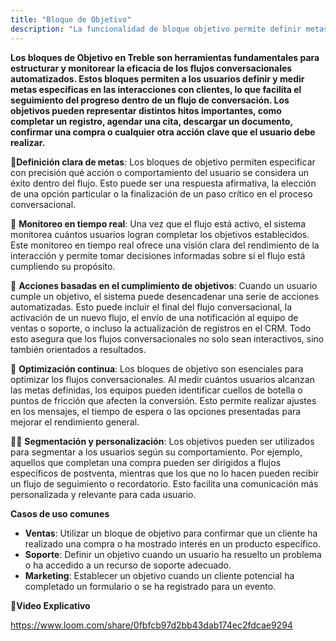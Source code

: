 ```yaml
---
title: "Bloque de Objetivo"
description: "La funcionalidad de bloque objetivo permite definir metas medibles para tu conversación de WhatsApp"
---
```


**Los bloques de Objetivo en Treble son herramientas fundamentales para estructurar y monitorear la eficacia de los flujos conversacionales automatizados. Estos bloques permiten a los usuarios definir y medir metas específicas en las interacciones con clientes, lo que facilita el seguimiento del progreso dentro de un flujo de conversación. Los objetivos pueden representar distintos hitos importantes, como completar un registro, agendar una cita, descargar un documento, confirmar una compra o cualquier otra acción clave que el usuario debe realizar.**

🎈**Definición clara de metas**: Los bloques de objetivo permiten especificar con precisión qué acción o comportamiento del usuario se considera un éxito dentro del flujo. Esto puede ser una respuesta afirmativa, la elección de una opción particular o la finalización de un paso crítico en el proceso conversacional.

💼 **Monitoreo en tiempo real**: Una vez que el flujo está activo, el sistema monitorea cuántos usuarios logran completar los objetivos establecidos. Este monitoreo en tiempo real ofrece una visión clara del rendimiento de la interacción y permite tomar decisiones informadas sobre si el flujo está cumpliendo su propósito.

📒 **Acciones basadas en el cumplimiento de objetivos**: Cuando un usuario cumple un objetivo, el sistema puede desencadenar una serie de acciones automatizadas. Esto puede incluir el final del flujo conversacional, la activación de un nuevo flujo, el envío de una notificación al equipo de ventas o soporte, o incluso la actualización de registros en el CRM. Todo esto asegura que los flujos conversacionales no solo sean interactivos, sino también orientados a resultados.

🐍 **Optimización continua**: Los bloques de objetivo son esenciales para optimizar los flujos conversacionales. Al medir cuántos usuarios alcanzan las metas definidas, los equipos pueden identificar cuellos de botella o puntos de fricción que afecten la conversión. Esto permite realizar ajustes en los mensajes, el tiempo de espera o las opciones presentadas para mejorar el rendimiento general.

👏🏼 **Segmentación y personalización**: Los objetivos pueden ser utilizados para segmentar a los usuarios según su comportamiento. Por ejemplo, aquellos que completan una compra pueden ser dirigidos a flujos específicos de postventa, mientras que los que no lo hacen pueden recibir un flujo de seguimiento o recordatorio. Esto facilita una comunicación más personalizada y relevante para cada usuario.

**Casos de uso comunes**

- **Ventas**: Utilizar un bloque de objetivo para confirmar que un cliente ha realizado una compra o ha mostrado interés en un producto específico.
- **Soporte**: Definir un objetivo cuando un usuario ha resuelto un problema o ha accedido a un recurso de soporte adecuado.
- **Marketing**: Establecer un objetivo cuando un cliente potencial ha completado un formulario o se ha registrado para un evento.

🥁**Video Explicativo**

https://www.loom.com/share/0fbfcb97d2bb43dab174ec2fdcae9294